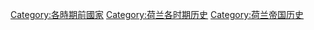 [[Category:各時期前國家|Category:各時期前國家]]
[[Category:荷兰各时期历史|Category:荷兰各时期历史]]
[[Category:荷兰帝国历史|Category:荷兰帝国历史]]